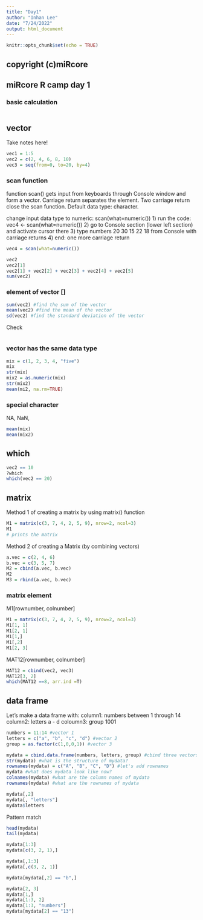 ---
title: "Day1"
author: "Inhan Lee"
date: "7/24/2022"
output: html_document
---

```{r setup, include=FALSE}
knitr::opts_chunk$set(echo = TRUE)
```

## copyright (c)miRcore
## miRcore R camp day 1

### basic calculation

```{r}

```

## vector

Take notes here!

```{r}
vec1 = 1:5
vec2 = c(2, 4, 6, 8, 10)
vec3 = seq(from=0, to=20, by=4)
```


### scan function
function scan() gets input from keyboards through Console window and form a vector. Carriage return separates the element. Two carriage return close the scan function. Default data type: character.

change input data type to numeric: scan(what=numeric()) 
1) run the code: vec4 <- scan(what=numeric())
2) go to Console section (lower left section) and activate cursor there
3) type numbers 20 30 15 22 18 from Console with carriage returns
4) end: one more carriage return
```{r}
vec4 = scan(what=numeric())
```


```{r}
vec2
vec2[1]
vec2[1] + vec2[2] + vec2[3] + vec2[4] + vec2[5]
sum(vec2)
```



### element of vector []
```{r}
sum(vec2) #find the sum of the vector
mean(vec2) #find the mean of the vector
sd(vec2) #find the standard deviation of the vector


```
Check 
```{r}

```

### vector has the same data type
```{r}
mix = c(1, 2, 3, 4, "five")
mix
str(mix)
mix2 = as.numeric(mix)
str(mix2)
mean(mi2, na.rm=TRUE)
```

### special character
NA, NaN, 
```{r}
mean(mix)
mean(mix2)
```

## which
```{r}
vec2 == 10
?which
which(vec2 == 20)
```

## matrix


Method 1 of creating a matrix by using matrix() function
```{r}
M1 = matrix(c(3, 7, 4, 2, 5, 9), nrow=2, ncol=3)
M1
# prints the matrix
```

Method 2 of creating a Matrix (by combining vectors)
```{r}
a.vec = c(2, 4, 6)
b.vec = c(3, 5, 7)
M2 = cbind(a.vec, b.vec)
M2
M3 = rbind(a.vec, b.vec)
```

### matrix element
M1[rownumber, colnumber]
```{r}
M1 = matrix(c(3, 7, 4, 2, 5, 9), nrow=2, ncol=3)
M1[1, 1]
M1[2, 1]
M1[1,]
M1[,2]
M1[2, 3]
```
MAT12[rownumber, colnumber]
```{r}
MAT12 = cbind(vec2, vec3)
MAT12[3, 2]
which(MAT12 ==8, arr.ind =T)
```


## data frame

Let's make a data frame with:
column1: numbers between 1 through 14
column2: letters a - d
coloumn3: group 1001
```{r}
numbers = 11:14 #vector 1
letters = c("a", "b", "c", "d") #vector 2
group = as.factor(c(1,0,0,1)) #vector 3

mydata = cbind.data.frame(numbers, letters, group) #cbind three vectors
str(mydata) #what is the structure of mydata?
rownames(mydata) = c("A", "B", "C", "D") #let's add rownames
mydata #what does mydata look like now?
colnames(mydata) #what are the column names of mydata
rownames(mydata) #what are the rownames of mydata
```
```{r}
mydata[,2]
mydata[, "letters"]
mydata$letters
```


Pattern match
```{r}
head(mydata)
tail(mydata)

mydata[1:3]
mydata[c(3, 2, 1),]

mydata[,1:3]
mydata[,c(3, 2, 1)]
```

```{r}
mydata[mydata[,2] == "b",]
```

```{r}
mydata[2, 3]
mydata[1,]
mydata[1:3, 2]
mydata[1:3, "numbers"]
mydata[mydata[2] == "13"]
```

